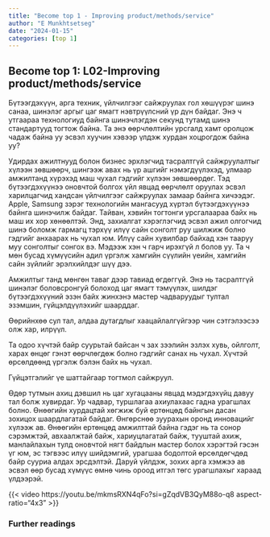 ```yaml
---
title: "Become top 1 - Improving product/methods/service"
author: "E Munkhtsetseg"
date: "2024-01-15"
categories: [top 1]
---
```

## Become top 1: L02-Improving product/methods/service
Бүтээгдэхүүн, арга техник, үйлчилгээг сайжруулах гол хөшүүрэг шинэ санаа, шинэлэг аргыг цаг ямагт нэвтрүүлсний үр дүн байдаг. Энэ ч утгаараа технологиуд байнга шинэчлэгдэн секунд тутамд шинэ стандартууд тогтож байна. Та энэ өөрчлөлтийн урсгалд хамт оролцож чадаж байна уу эсвэл хуучин хэвээр үлдэж хурдан хоцрогдож байна уу?

Удирдах ажилтнууд болон бизнес эрхлэгчид тасралтгүй сайжруулалтыг хүлээн зөвшөөрч, шингээж авах нь үр ашгийг нэмэгдүүлэхэд, улмаар амжилтанд хүрэхэд маш чухал гэдгийг хүлээн зөвшөөрдөг. Тэд бүтээгдэхүүнээ оновчтой болгох үйл явцад өөрчлөлт оруулах эсвэл харилцагчид хандсан үйлчилгээг сайжруулах замаар байнга хичээдэг. Apple, Samsung зэрэг технологийн мангасууд хүртэл бүтээгдэхүүнээ байнга шинэчилж байдаг. Тайван, хэвийн тогтонги урсгалаараа байх нь маш их хор хөнөөлтэй. Энд, захиалгат хэрэглэгчид эсвэл ажил олгогчид шинэ боломж гармагц тэрхүү илүү сайн сонголт руу шилжиж болно гэдгийг анхаарах нь чухал юм. Илүү сайн хувилбар байхад хэн тааруу муу сонголтыг сонгох вэ. Мэдээж хэн ч гарч ирэхгүй л болов уу. Та ч мөн бусад хүмүүсийн адил үргэлж хамгийн сүүлийн үеийн, хамгийн сайн зүйлийг эрэлхийлдэг шүү дээ. 

Амжилтыг танд мөнгөн таваг дээр тавиад өгдөггүй. Энэ нь тасралтгүй шинэлэг боловсронгуй болоход цаг ямагт тэмүүлэх, шилдэг бүтээгдэхүүний эзэн байх жинхэнэ мастер чадваруудыг тултал эзэмшин, гүйцэлдүүлэхийг шаарддаг. 

Өөрийнхөө сул тал, алдаа дутагдлыг хаацайлалгүйгээр чин сэтгэлээсээ олж хар, илрүүл.

Та одоо хүчтэй байр суурьтай байсан ч зах зээлийн эзлэх хувь, ойлголт, харах өнцөг гэнэт өөрчлөгдөж болно гэдгийг санах нь чухал. Хүчтэй өрсөлдөөнд үргэлж бэлэн байх нь чухал. 

Гүйцэтгэлийг үе шаттайгаар тогтмол сайжруул. 

Өдөр тутмын ахиц дэвшил нь цаг хугацааны явцад мэдэгдэхүйц давуу тал болж хувирдаг. Ур чадвар, туршлагаа ахиулахаас гадна урагшлах болно. Өнөөгийн хурдацтай хөгжиж буй ертөнцөд байнгын дасан зохицох шаардлагатай байдаг. Өнгөрснөө зуурахын оронд инновацийг хүлээж ав. Өнөөгийн ертөнцөд амжилттай байна гэдэг нь та сонор сэрэмжтэй, авхаалжтай байж, хариуцлагатай байж, тууштай ахиж, манлайлахын тулд оновчтой нягт байдлын мастер болох хэрэгтэй гэсэн үг юм, эс тэгвээс илүү шийдэмгий, урагшаа бодолтой өрсөлдөгчдөд байр сууриа алдах эрсдэлтэй. Даруй үйлдэж, зохих арга хэмжээ ав эсвэл өөр бусад хүмүүс өмнө чинь ороод итгэл төгс урагшлахыг хараад үлдээрэй.

{{< video https://youtu.be/mkmsRXN4qFo?si=gZqdVB3QyM88o-q8 aspect-ratio="4x3" >}}

### Further readings